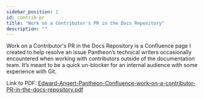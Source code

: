 ```yaml
---
sidebar_position: 1
id: contrib-pr
title: "Work on a Contributor's PR in the Docs Repository"
description: ""
---
```


Work on a Contributor's PR in the Docs Repository is a Confluence page I created to help resolve an issue Pantheon’s technical writers occasionally encountered when working with contributors outside of the documentation team. It’s meant to be a quick un-blocker for an internal audience with some experience with Git.

Link to PDF: [Edward-Angert-Pantheon-Confluence-work-on-a-contributor-PR-in-the-docs-repository.pdf](Edward-Angert-Pantheon-Confluence-work-on-a-contributor-PR-in-the-docs-repository.pdf)
